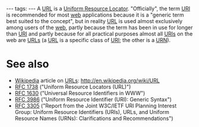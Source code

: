 ---
tags:
---
A [[URL]] is a [[Uniform Resource Locator]]. "Officially", the term [[URI]] is recommended for most [[web]] applications because it is a "generic term best suited to the concept", but in reality [[URL]] is used almost exclusively among users of the [[web]], partly because the term has been in use for longer than [[URI]] and partly because for all practical purposes almost all [[URIs]] on the web are [[URLs]] (a [[URL]] is a specific class of [[URI]]; the other is a [[URN]]).

= See also =

* [[Wikipedia]] article on [[URLs]]: http://en.wikipedia.org/wiki/URL
* [[RFC 1738]] ("Uniform Resource Locators (URL)")
* [[RFC 1630]] ("Universal Resource Identifiers in WWW")
* [[RFC 3986]] ("Uniform Resource Identifier (URI): Generic Syntax")
* [[RFC 3305]] ("Report from the Joint W3C/IETF URI Planning Interest Group: Uniform Resource Identifiers (URIs), URLs, and Uniform Resource Names (URNs): Clarifications and Recommendations")
